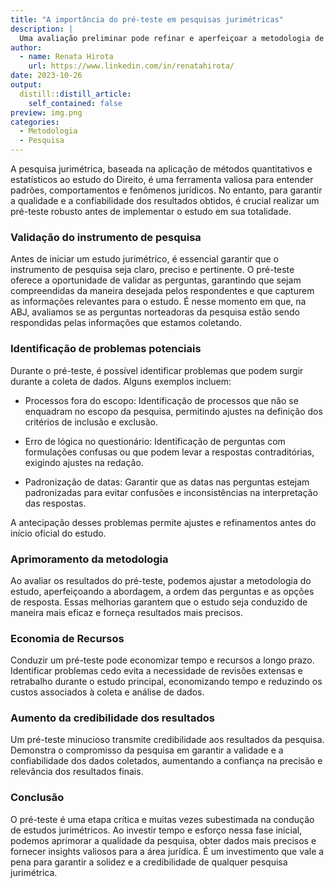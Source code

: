 ```yaml
---
title: "A importância do pré-teste em pesquisas jurimétricas"
description: |
  Uma avaliação preliminar pode refinar e aperfeiçoar a metodologia de pesquisa, evitando tempo e recursos a longo prazo
author:
  - name: Renata Hirota
    url: https://www.linkedin.com/in/renatahirota/
date: 2023-10-26
output:
  distill::distill_article:
    self_contained: false
preview: img.png
categories:
  - Metodologia
  - Pesquisa
---
```


A pesquisa jurimétrica, baseada na aplicação de métodos quantitativos e
estatísticos ao estudo do Direito, é uma ferramenta valiosa para entender
padrões, comportamentos e fenômenos jurídicos. No entanto, para garantir a
qualidade e a confiabilidade dos resultados obtidos, é crucial realizar um
pré-teste robusto antes de implementar o estudo em sua totalidade. 

### Validação do instrumento de pesquisa 

Antes de iniciar um estudo jurimétrico, é essencial garantir que o instrumento
de pesquisa seja claro, preciso e pertinente. O pré-teste oferece a oportunidade
de validar as perguntas, garantindo que sejam compreendidas da maneira desejada
pelos respondentes e que capturem as informações relevantes para o estudo. É
nesse momento em que, na ABJ, avaliamos se as perguntas norteadoras da pesquisa
estão sendo respondidas pelas informações que estamos coletando. 

### Identificação de problemas potenciais 

Durante o pré-teste, é possível identificar problemas que podem surgir durante a
coleta de dados. Alguns exemplos incluem:

- Processos fora do escopo: Identificação de processos que não se enquadram no
escopo da pesquisa, permitindo ajustes na definição dos critérios de inclusão e
exclusão.

- Erro de lógica no questionário: Identificação de perguntas com formulações
confusas ou que podem levar a respostas contraditórias, exigindo ajustes na
redação.

- Padronização de datas: Garantir que as datas nas perguntas estejam
padronizadas para evitar confusões e inconsistências na interpretação das
respostas.

A antecipação desses problemas permite ajustes e refinamentos antes do início
oficial do estudo.

### Aprimoramento da metodologia 

Ao avaliar os resultados do pré-teste, podemos ajustar a metodologia do estudo,
aperfeiçoando a abordagem, a ordem das perguntas e as opções de resposta. Essas
melhorias garantem que o estudo seja conduzido de maneira mais eficaz e forneça
resultados mais precisos.

### Economia de Recursos 

Conduzir um pré-teste pode economizar tempo e recursos a longo prazo.
Identificar problemas cedo evita a necessidade de revisões extensas e retrabalho
durante o estudo principal, economizando tempo e reduzindo os custos associados
à coleta e análise de dados.

### Aumento da credibilidade dos resultados 

Um pré-teste minucioso transmite credibilidade aos resultados da pesquisa.
Demonstra o compromisso da pesquisa em garantir a validade e a confiabilidade
dos dados coletados, aumentando a confiança na precisão e relevância dos
resultados finais. 

### Conclusão 

O pré-teste é uma etapa crítica e muitas vezes subestimada na condução de
estudos jurimétricos. Ao investir tempo e esforço nessa fase inicial, podemos
aprimorar a qualidade da pesquisa, obter dados mais precisos e fornecer insights
valiosos para a área jurídica. É um investimento que vale a pena para garantir a
solidez e a credibilidade de qualquer pesquisa jurimétrica.

